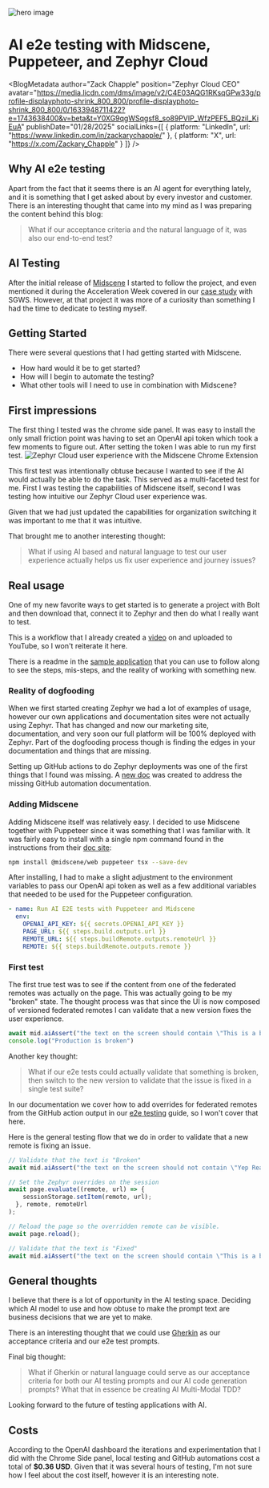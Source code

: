 
![hero image](/static/image/ai-testing-hero.46aa11df.webp)

# AI e2e testing with Midscene, Puppeteer, and Zephyr Cloud

<BlogMetadata
  author="Zack Chapple"
  position="Zephyr Cloud CEO"
  avatar="https://media.licdn.com/dms/image/v2/C4E03AQG1RKsqGPw33g/profile-displayphoto-shrink_800_800/profile-displayphoto-shrink_800_800/0/1633948711422?e=1743638400&v=beta&t=Y0XG9qgWSqgsf8_so89PVlP_WfzPEF5_BQziI_KiEuA" publishDate="01/28/2025"
  socialLinks={[
    {
      platform: "LinkedIn",
      url: "https://www.linkedin.com/in/zackarychapple/"
    },
    {
      platform: "X",
      url: "https://x.com/Zackary_Chapple"
    }
  ]}
/>

## Why AI e2e testing
Apart from the fact that it seems there is an AI agent for everything lately, and it is something that I get asked about
by every investor and customer. There is an interesting thought that came into my mind as I was preparing the content behind
this blog:

> What if our acceptance criteria and the natural language of it, was also our end-to-end test?

## AI Testing

After the initial release of [Midscene](https://midscenejs.com/) I started to follow the project, and even mentioned it during
the Acceleration Week covered in our [case study](https://zephyr-cloud.io/blog/sgws-case-study) with SGWS. However, at that
project it was more of a curiosity than something I had the time to dedicate to testing myself.

## Getting Started

There were several questions that I had getting started with Midscene.

- How hard would it be to get started?
- How will I begin to automate the testing?
- What other tools will I need to use in combination with Midscene?

## First impressions
The first thing I tested was the chrome side panel. It was easy to install the only small friction point was having to set an
OpenAI api token which took a few moments to figure out. After setting the token I was able to run my first test.
<img src={ZephyrWithMidscene} alt='Zephyr Cloud user experience with the Midscene Chrome Extension' />

This first test was intentionally obtuse because I wanted to see if the AI would actually be able to do the task. This
served as a multi-faceted test for me. First I was testing the capabilities of Midscene itself, second I was testing
how intuitive our Zephyr Cloud user experience was.

Given that we had just updated the capabilities for organization switching it was important to me that it was intuitive.

That brought me to another interesting thought:

> What if using AI based and natural language to test our user experience actually helps us fix user experience and journey issues?

## Real usage
One of my new favorite ways to get started is to generate a project with Bolt and then download that, connect it to
Zephyr and then do what I really want to test.

This is a workflow that I already created a [video](https://www.youtube.com/watch?v=oLwhCj2xNUI&ab_channel=ZephyrCloud)
on and uploaded to YouTube, so I won't reiterate it here.

There is a readme in the [sample application](https://github.com/zackarychapple/bolt-mcmaster) that you can use to follow along to see the steps, mis-steps, and the reality
of working with something new.

### Reality of dogfooding
When we first started creating Zephyr we had a lot of examples of usage, however our own applications and documentation sites
were not actually using Zephyr. That has changed and now our marketing site, documentation, and very soon our full platform
will be 100% deployed with Zephyr. Part of the dogfooding process though is finding the edges in your documentation and
things that are missing.

Setting up GitHub actions to do Zephyr deployments was one of the first things that I found was missing.
A [new doc](https://docs.zephyr-cloud.io/how-to/github-automations) was created to address the missing GitHub automation
documentation.

### Adding Midscene
Adding Midscene itself was relatively easy. I decided to use Midscene together with Puppeteer since it was something
that I was familiar with. It was fairly easy to install with a single npm command found in the instructions from their [doc site](https://midscenejs.com/integrate-with-puppeteer.html):

```bash title=install command
npm install @midscene/web puppeteer tsx --save-dev
```

After installing, I had to make a slight adjustment to the environment variables to pass our OpenAI api token as well as
a few additional variables that needed to be used for the Puppeteer configuration.

```yaml title=pull_request.yml
- name: Run AI E2E tests with Puppeteer and Midscene
  env:
    OPENAI_API_KEY: ${{ secrets.OPENAI_API_KEY }}
    PAGE_URL: ${{ steps.build.outputs.url }}
    REMOTE_URL: ${{ steps.buildRemote.outputs.remoteUrl }}
    REMOTE: ${{ steps.buildRemote.outputs.remote }}
```

### First test

The first true test was to see if the content from one of the federated remotes was actually on the page. This was actually
going to be my "broken" state. The thought process was that since the UI is now composed of versioned federated remotes
I can validate that a new version fixes the user experience.

```typescript
await mid.aiAssert("the text on the screen should contain \"This is a button from Vite remote.\"")
console.log("Production is broken")
```

Another key thought:

> What if our e2e tests could actually validate that something is broken, then switch to the new version to validate that the issue is fixed in a single test suite?

In our documentation we cover how to add overrides for federated remotes from the GitHub action output in our
[e2e testing](https://docs.zephyr-cloud.io/how-to/end-to-end-testing) guide, so I won't cover that here.

Here is the general testing flow that we do in order to validate that a new remote is fixing an issue.

```typescript
// Validate that the text is "Broken"
await mid.aiAssert("the text on the screen should not contain \"Yep Really, not yet\"")

// Set the Zephyr overrides on the session
await page.evaluate((remote, url) => {
    sessionStorage.setItem(remote, url);
  }, remote, remoteUrl
);

// Reload the page so the overridden remote can be visible.
await page.reload();

// Validate that the text is "Fixed"
await mid.aiAssert("the text on the screen should contain \"This is a button from Vite remote. Yep Really, not yet\"")
```

## General thoughts
I believe that there is a lot of opportunity in the AI testing space. Deciding which AI model to use and how obtuse to make
the prompt text are business decisions that we are yet to make.

There is an interesting thought that we could use [Gherkin](https://support.smartbear.com/cucumberstudio/docs/bdd/write-gherkin-scenarios.html)
as our acceptance criteria and our e2e test prompts.

Final big thought:

> What if Gherkin or natural language could serve as our acceptance criteria for both our AI testing prompts and our AI code generation prompts?
> What that in essence be creating AI Multi-Modal TDD?

Looking forward to the future of testing applications with AI.

## Costs
According to the OpenAI dashboard the iterations and experimentation that I did with the Chrome Side panel, local testing
and GitHub automations cost a total of <strong>$0.36 USD</strong>. Given that it was several hours of testing, I'm not sure how I feel
about the cost itself, however it is an interesting note.
